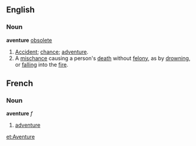 ==English==
===Noun===
'''aventure'''  [[obsolete]]
#[[Accident]]; [[chance]]; [[adventure]].
#A [[mischance]] causing a person's [[death]] without [[felony]], as by [[drown]]ing, or [[fall]]ing into the [[fire]].

==French==
===Noun===
'''aventure''' ''f''

#[[adventure]]

[[et:Aventure]]